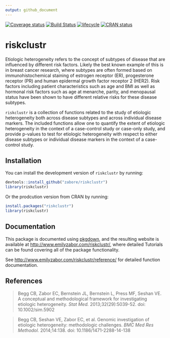 ```yaml
---
output: github_document
---
```


<!-- README.md is generated from README.Rmd. Please edit that file -->

[![Coverage status](https://codecov.io/gh/zabore/riskclustr/branch/master/graph/badge.svg)](https://codecov.io/github/zabore/riskclustr?branch=master)
[![Build Status](https://travis-ci.com/zabore/riskclustr.svg?branch=master)](https://travis-ci.com/zabore/riskclustr)
[![lifecycle](https://img.shields.io/badge/lifecycle-maturing-blue.svg)](https://www.tidyverse.org/lifecycle/#maturing)
[![CRAN status](https://www.r-pkg.org/badges/version/riskclustr)](https://cran.r-project.org/package=riskclustr)


# riskclustr

Etiologic heterogeneity refers to the concept of subtypes of disease that are influenced by different risk factors. Likely the best known example of this is in breast cancer research, where subtypes are often formed based on immunohistochemical staining of estrogen receptor (ER), progesterone receptor (PR) and human epidermal growth factor receptor 2 (HER2). Risk factors including patient characteristics such as age and BMI as well as hormonal risk factors such as age at menarche, parity, and menopausal status have been shown to have different relative risks for these disease subtypes.

`riskclustr` is a collection of functions related to the study of etiologic heterogeneity both across disease subtypes and across individual disease markers. The included functions allow one to quantify the extent of etiologic heterogeneity in the context of a case-control study or case-only study, and provide p-values to test for etiologic heterogeneity with respect to either disease subtypes or individual disease markers in the context of a case-control study.


## Installation

You can install the development version of `riskclustr` by running:

```r
devtools::install_github("zabore/riskclustr")
library(riskclustr)
```

Or the prodcution version from CRAN by running:

```r
install.packages("riskclustr")
library(riskclustr)
```


## Documentation

This package is documented using [pkgdown](https://pkgdown.r-lib.org/articles/pkgdown.html), and the resulting website is available at [http://www.emilyzabor.com/riskclustr/](http://www.emilyzabor.com/riskclustr/), where detailed Tutorials can be found covering all of the package functionality.

See [http://www.emilyzabor.com/riskclustr/reference/](http://www.emilyzabor.com/riskclustr/reference/) for detailed function documentation.


## References

> Begg CB, Zabor EC, Bernstein JL, Bernstein L, Press MF, Seshan VE. A conceptual and methodological framework for investigating etiologic heterogeneity. *Stat Med.* 2013;32(29):5039-52. doi: 10.1002/sim.5902

> Begg CB, Seshan VE, Zabor EC, et al. Genomic investigation of etiologic heterogeneity: methodologic challenges. *BMC Med Res Methodol.* 2014;14:138. doi: 10.1186/1471-2288-14-138
